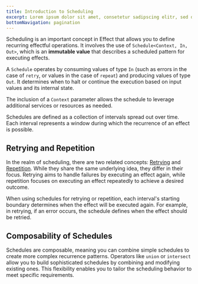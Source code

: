 ```yaml
---
title: Introduction to Scheduling
excerpt: Lorem ipsum dolor sit amet, consetetur sadipscing elitr, sed diam nonumy eirmod tempor invidunt ut labore.
bottomNavigation: pagination
---
```


Scheduling is an important concept in Effect that allows you to define recurring effectful operations. It involves the use of `Schedule<Context, In, Out>`, which is an **immutable value** that describes a scheduled pattern for executing effects.

A `Schedule` operates by consuming values of type `In` (such as errors in the case of `retry`, or values in the case of `repeat`) and producing values of type `Out`. It determines when to halt or continue the execution based on input values and its internal state.

The inclusion of a `Context` parameter allows the schedule to leverage additional services or resources as needed.

Schedules are defined as a collection of intervals spread out over time. Each interval represents a window during which the recurrence of an effect is possible.

## Retrying and Repetition

In the realm of scheduling, there are two related concepts: [Retrying](../error-management/retrying) and [Repetition](repetition). While they share the same underlying idea, they differ in their focus. Retrying aims to handle failures by executing an effect again, while repetition focuses on executing an effect repeatedly to achieve a desired outcome.

When using schedules for retrying or repetition, each interval's starting boundary determines when the effect will be executed again. For example, in retrying, if an error occurs, the schedule defines when the effect should be retried.

## Composability of Schedules

Schedules are composable, meaning you can combine simple schedules to create more complex recurrence patterns. Operators like `union` or `intersect` allow you to build sophisticated schedules by combining and modifying existing ones. This flexibility enables you to tailor the scheduling behavior to meet specific requirements.
